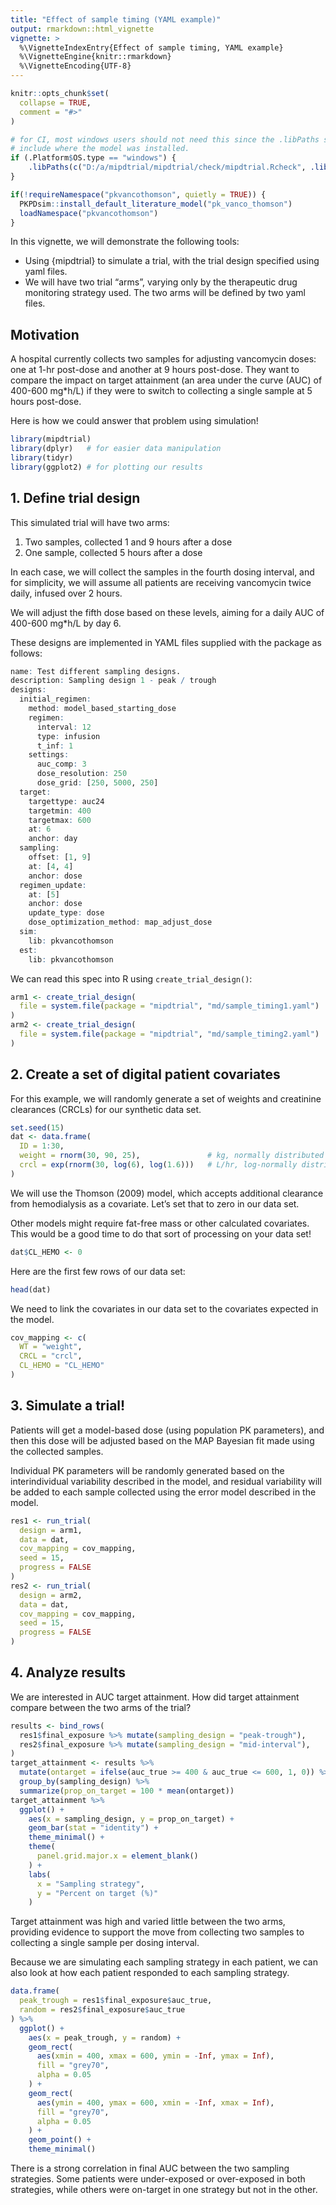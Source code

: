 ```yaml
---
title: "Effect of sample timing (YAML example)"
output: rmarkdown::html_vignette
vignette: >
  %\VignetteIndexEntry{Effect of sample timing, YAML example}
  %\VignetteEngine{knitr::rmarkdown}
  %\VignetteEncoding{UTF-8}
---
```


```r
knitr::opts_chunk$set(
  collapse = TRUE,
  comment = "#>"
)
```

```r
# for CI, most windows users should not need this since the .libPaths should
# include where the model was installed.
if (.Platform$OS.type == "windows") { 
    .libPaths(c("D:/a/mipdtrial/mipdtrial/check/mipdtrial.Rcheck", .libPaths()))
}

if(!requireNamespace("pkvancothomson", quietly = TRUE)) {
  PKPDsim::install_default_literature_model("pk_vanco_thomson")
  loadNamespace("pkvancothomson")
}
```

In this vignette, we will demonstrate the following tools:

- Using {mipdtrial} to simulate a trial, with the trial design specified using
  yaml files.
- We will have two trial "arms", varying only by the therapeutic drug monitoring
  strategy used. The two arms will be defined by two yaml files.

## Motivation

A hospital currently collects two samples for adjusting vancomycin doses: one
at 1-hr post-dose and another at 9 hours post-dose. They want to compare the 
impact on target attainment (an area under the curve (AUC) of 400-600 mg*h/L) if
they were to switch to collecting a single sample at 5 hours post-dose.

Here is how we could answer that problem using simulation!

```r
library(mipdtrial)
library(dplyr)   # for easier data manipulation 
library(tidyr)
library(ggplot2) # for plotting our results
```

## 1. Define trial design

This simulated trial will have two arms: 

1. Two samples, collected 1 and 9 hours after a dose
2. One sample, collected 5 hours after a dose

In each case, we will collect the samples in the fourth dosing interval, and for simplicity, we will assume all patients are receiving vancomycin twice daily, infused over 2 hours.

We will adjust the fifth dose based on these levels, aiming for a daily AUC of  400-600 mg*h/L by day 6.

These designs are implemented in YAML files supplied with the package as follows:

```r
name: Test different sampling designs.
description: Sampling design 1 - peak / trough
designs:
  initial_regimen:
    method: model_based_starting_dose
    regimen:
      interval: 12
      type: infusion
      t_inf: 1
    settings:
      auc_comp: 3
      dose_resolution: 250
      dose_grid: [250, 5000, 250]
  target:
    targettype: auc24
    targetmin: 400
    targetmax: 600
    at: 6
    anchor: day
  sampling:
    offset: [1, 9]
    at: [4, 4]
    anchor: dose
  regimen_update:
    at: [5]
    anchor: dose
    update_type: dose
    dose_optimization_method: map_adjust_dose
  sim:
    lib: pkvancothomson
  est:
    lib: pkvancothomson
```

We can read this spec into R using `create_trial_design()`:

```r
arm1 <- create_trial_design(
  file = system.file(package = "mipdtrial", "md/sample_timing1.yaml")
)
arm2 <- create_trial_design(
  file = system.file(package = "mipdtrial", "md/sample_timing2.yaml")
)
```

## 2. Create a set of digital patient covariates

For this example, we will randomly generate a set of weights and creatinine
clearances (CRCLs) for our synthetic data set.

```r
set.seed(15)
dat <- data.frame(
  ID = 1:30,
  weight = rnorm(30, 90, 25),               # kg, normally distributed
  crcl = exp(rnorm(30, log(6), log(1.6)))   # L/hr, log-normally distributed 
)
```

We will use the Thomson (2009) model, which accepts additional clearance from
hemodialysis as a covariate. Let's set that to zero in our data set. 

Other models might require fat-free mass or other calculated covariates. This 
would be a good time to do that sort of processing on your data set!

```r
dat$CL_HEMO <- 0
```

Here are the first few rows of our data set:

```r
head(dat)
```

We need to link the covariates in our data set to the covariates expected
in the model.
```r
cov_mapping <- c(
  WT = "weight", 
  CRCL = "crcl",
  CL_HEMO = "CL_HEMO"
)
```

## 3. Simulate a trial!

Patients will get a model-based dose (using population PK parameters), and then
this dose will be adjusted based on the MAP Bayesian fit made using the 
collected samples.

Individual PK parameters will be randomly generated based on the interindividual
variability described in the model, and residual variability will be added to
each sample collected using the error model described in the model.

```r
res1 <- run_trial(
  design = arm1,
  data = dat,
  cov_mapping = cov_mapping,
  seed = 15,
  progress = FALSE
)
res2 <- run_trial(
  design = arm2,
  data = dat,
  cov_mapping = cov_mapping,
  seed = 15,
  progress = FALSE
)
```

## 4. Analyze results

We are interested in AUC target attainment. How did target attainment compare
between the two arms of the trial?

```r
results <- bind_rows(
  res1$final_exposure %>% mutate(sampling_design = "peak-trough"),
  res2$final_exposure %>% mutate(sampling_design = "mid-interval"),
)
target_attainment <- results %>%
  mutate(ontarget = ifelse(auc_true >= 400 & auc_true <= 600, 1, 0)) %>%
  group_by(sampling_design) %>%
  summarize(prop_on_target = 100 * mean(ontarget))
target_attainment %>%
  ggplot() +
    aes(x = sampling_design, y = prop_on_target) +
    geom_bar(stat = "identity") +
    theme_minimal() +
    theme(
      panel.grid.major.x = element_blank()
    ) +
    labs(
      x = "Sampling strategy",
      y = "Percent on target (%)"
    )
```

Target attainment was high and varied little between the two arms, providing
evidence to support the move from collecting two samples to collecting a single
sample per dosing interval.

Because we are simulating each sampling strategy in each patient, we can also
look at how each patient responded to each sampling strategy.

```r
data.frame(
  peak_trough = res1$final_exposure$auc_true,
  random = res2$final_exposure$auc_true
) %>%
  ggplot() +
    aes(x = peak_trough, y = random) +
    geom_rect(
      aes(xmin = 400, xmax = 600, ymin = -Inf, ymax = Inf), 
      fill = "grey70",
      alpha = 0.05
    ) +
    geom_rect(
      aes(ymin = 400, ymax = 600, xmin = -Inf, xmax = Inf),
      fill = "grey70",
      alpha = 0.05
    ) +
    geom_point() +
    theme_minimal()
```

There is a strong correlation in final AUC between the two sampling strategies.
Some patients were under-exposed or over-exposed in both strategies, while 
others were on-target in one strategy but not in the other.
